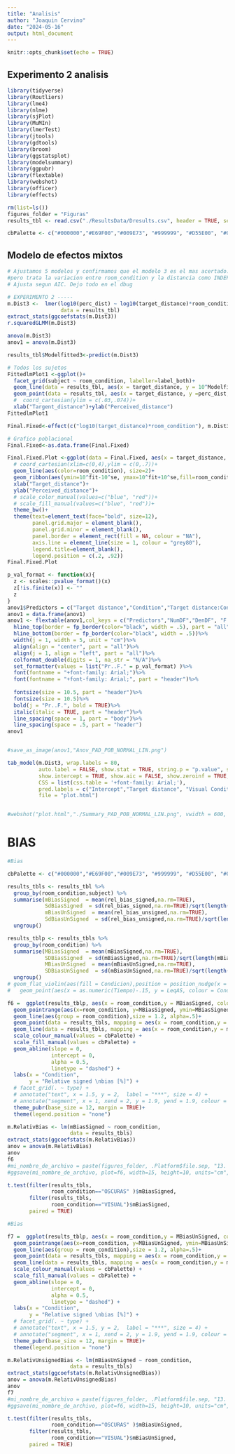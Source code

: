 ```yaml
---
title: "Analisis"
author: "Joaquin Cervino"
date: "2024-05-16"
output: html_document
---
```


```r
knitr::opts_chunk$set(echo = TRUE)
```

## Experimento 2 analisis



```r
library(tidyverse)
library(Routliers)
library(lme4)
library(nlme)
library(sjPlot)
library(MuMIn)
library(lmerTest)
library(jtools)
library(gdtools)
library(broom)
library(ggstatsplot)
library(modelsummary)
library(ggpubr)
library(flextable)
library(webshot)
library(officer)
library(effects)
```

```r
rm(list=ls())
figures_folder = "Figuras"
results_tbl <- read.csv("./ResultsData/Dresults.csv", header = TRUE, sep = ',', stringsAsFactors = TRUE)

cbPalette <- c("#000000","#E69F00","#009E73", "#999999", "#D55E00", "#0072B2", "#CC79A7", "#F0E442")

```

## Modelo de efectos mixtos

```r
# Ajustamos 5 modelos y confirmamos que el modelo 3 es el mas acertado. Sobre todo porq: La pendiente de la distancia varia en funcion del sujo,
#pero trata la variacion entre room_condition y la distancia como INDEPENDIENTES. Tambien hicimos un ANOVA entre los modelos y el 3 es el que mejor
# Ajusta segun AIC. Dejo todo en el dbug

# EXPERIMENTO 2 -----
m.Dist3 <-  lmer(log10(perc_dist) ~ log10(target_distance)*room_condition+(1+log10(target_distance)|subject)+(0+room_condition|subject),
                 data = results_tbl) 
extract_stats(ggcoefstats(m.Dist3))
r.squaredGLMM(m.Dist3)

anova(m.Dist3)
anov1 = anova(m.Dist3)
```

``` r
results_tbl$Modelfitted3<-predict(m.Dist3)

# Todos los sujetos
FittedlmPlot1 <-ggplot()+
  facet_grid(subject ~ room_condition, labeller=label_both)+
  geom_line(data = results_tbl, aes(x = target_distance, y = 10^Modelfitted3))+
  geom_point(data = results_tbl, aes(x = target_distance, y =perc_dist, group=subject,colour = subject), size=3)+
  #  coord_cartesian(ylim = c(.03,.074))+ 
  xlab("Targent_distance")+ylab("Perceived_distance")
FittedlmPlot1
```

``` r

Final.Fixed<-effect(c("log10(target_distance)*room_condition"), m.Dist3)

# Grafico poblacional
Final.Fixed<-as.data.frame(Final.Fixed)

Final.Fixed.Plot <-ggplot(data = Final.Fixed, aes(x = target_distance, y =10^fit, group=room_condition))+
  # coord_cartesian(xlim=c(0,4),ylim = c(0,.7))+ 
  geom_line(aes(color=room_condition), size=2)+
  geom_ribbon(aes(ymin=10^fit-10^se, ymax=10^fit+10^se,fill=room_condition),alpha=.2)+
  xlab("Target_distance")+
  ylab("Perceived_distance")+
  # scale_color_manual(values=c("blue", "red"))+
  # scale_fill_manual(values=c("blue", "red"))+
  theme_bw()+
  theme(text=element_text(face="bold", size=12),
        panel.grid.major = element_blank(), 
        panel.grid.minor = element_blank(), 
        panel.border = element_rect(fill = NA, colour = "NA"),
        axis.line = element_line(size = 1, colour = "grey80"),
        legend.title=element_blank(),
        legend.position = c(.2, .92))
Final.Fixed.Plot
```

``` r
p_val_format <- function(x){
  z <- scales::pvalue_format()(x)
  z[!is.finite(x)] <- ""
  z
}
anov1$Predictors = c("Target distance","Condition","Target distance:Condition")
anov1 = data.frame(anov1)
anov1 <- flextable(anov1,col_keys = c("Predictors","NumDF","DenDF", "F.value","Pr..F.")) %>%
  hline_top(border = fp_border(color="black", width = .5), part = "all")%>%
  hline_bottom(border = fp_border(color="black", width = .5))%>%
  width(j = 1, width = 5, unit = "cm")%>%
  align(align = "center", part = "all")%>%
  align(j = 1, align = "left", part = "all")%>%
  colformat_double(digits = 1, na_str = "N/A")%>%
  set_formatter(values = list("Pr..F." = p_val_format) )%>% 
  font(fontname = "+font-family: Arial;")%>%
  font(fontname = "+font-family: Arial;", part = "header")%>%
  
  fontsize(size = 10.5, part = "header")%>% 
  fontsize(size = 10.5)%>%
  bold(j = "Pr..F.", bold = TRUE)%>%
  italic(italic = TRUE, part = "header")%>%
  line_spacing(space = 1, part = "body")%>%
  line_spacing(space = .5, part = "header")
anov1


#save_as_image(anov1,"Anov_PAD_POB_NORMAL_LIN.png")

```


``` r

tab_model(m.Dist3, wrap.labels = 80,
          auto.label = FALSE, show.stat = TRUE, string.p = "p.value", string.ci = "CI 95%", dv.labels = "Perceived distance",
          show.intercept = TRUE, show.aic = FALSE, show.zeroinf = TRUE, show.re.var = FALSE, show.reflvl = TRUE,
          CSS = list(css.table = '+font-family: Arial;'),
          pred.labels = c("Intercept","Target distance", "Visual Condition","Target distance * Condition"),
          file = "plot.html")


#webshot("plot.html","./Summary_PAD_POB_NORMAL_LIN.png", vwidth = 600, vheight = 100)
```

# BIAS

```r

#Bias

cbPalette <- c("#000000","#E69F00","#009E73", "#999999", "#D55E00", "#0072B2", "#CC79A7", "#F0E442")

results_tbls <- results_tbl %>% 
  group_by(room_condition,subject) %>%
  summarise(mBiasSigned  = mean(rel_bias_signed,na.rm=TRUE),
            SdBiasSigned  = sd(rel_bias_signed,na.rm=TRUE)/sqrt(length(rel_bias_signed)),
            mBiasUnSigned  = mean(rel_bias_unsigned,na.rm=TRUE),
            SdBiasUnSigned  = sd(rel_bias_unsigned,na.rm=TRUE)/sqrt(length(rel_bias_unsigned)))  %>%
  ungroup()

results_tblp <- results_tbls %>% 
  group_by(room_condition) %>%
  summarise(MBiasSigned  = mean(mBiasSigned,na.rm=TRUE),
            SDBiasSigned  = sd(mBiasSigned,na.rm=TRUE)/sqrt(length(mBiasSigned)),
            MBiasUnSigned  = mean(mBiasUnSigned,na.rm=TRUE),
            SDBiasUnSigned  = sd(mBiasUnSigned,na.rm=TRUE)/sqrt(length(mBiasUnSigned)))  %>%
  ungroup()
# geom_flat_violin(aes(fill = Condicion),position = position_nudge(x = .1, y = 0), adjust = 1.5, trim = FALSE, alpha = .5, colour = NA)+
#   geom_point(aes(x = as.numeric(Tiempo)-.15, y = LeqAS, colour = Condicion),position = position_jitter(width = .05, height = 0), size = 1, shape = 20)+

f6 =  ggplot(results_tblp, aes(x = room_condition,y = MBiasSigned, colour = room_condition, fill = room_condition)) +
  geom_pointrange(aes(x=room_condition, y=MBiasSigned, ymin=MBiasSigned-SDBiasSigned, ymax=MBiasSigned+SDBiasSigned), size = 1.2)+
  geom_line(aes(group = room_condition),size = 1.2, alpha=.5)+
  geom_point(data = results_tbls, mapping = aes(x = room_condition,y = mBiasSigned, colour = room_condition, fill = room_condition), alpha = .8)+
  geom_line(data = results_tbls, mapping = aes(x = room_condition,y = mBiasSigned, group = subject, colour = room_condition, fill = room_condition),alpha = 0.3)+
  scale_colour_manual(values = cbPalette) + 
  scale_fill_manual(values = cbPalette) + 
  geom_abline(slope = 0,
              intercept = 0,
              alpha = 0.5,
              linetype = "dashed") +
  labs(x = "Condition", 
       y = "Relative signed \nbias [%]") +
  # facet_grid(. ~ type) +
  # annotate("text", x = 1.5, y = 2,  label = "***", size = 4) +
  # annotate("segment", x = 1, xend = 2, y = 1.9, yend = 1.9, colour = "black", size=.5, alpha=1,)+
  theme_pubr(base_size = 12, margin = TRUE)+
  theme(legend.position = "none")

m.RelativBias <- lm(mBiasSigned ~ room_condition, 
                    data = results_tbls)
extract_stats(ggcoefstats(m.RelativBias))
anov = anova(m.RelativBias)
anov
f6
#mi_nombre_de_archivo = paste(figures_folder, .Platform$file.sep, "13. Bias signed", ".png", sep = '')
#ggsave(mi_nombre_de_archivo, plot=f6, width=15, height=10, units="cm", limitsize=FALSE, dpi=600)

t.test(filter(results_tbls, 
              room_condition=="OSCURAS" )$mBiasSigned,
       filter(results_tbls, 
              room_condition=="VISUAL")$mBiasSigned, 
       paired = TRUE)

```

```r

#Bias

f7 =  ggplot(results_tblp, aes(x = room_condition,y = MBiasUnSigned, colour = room_condition, fill = room_condition)) +
  geom_pointrange(aes(x=room_condition, y=MBiasUnSigned, ymin=MBiasUnSigned-SDBiasUnSigned, ymax=MBiasUnSigned+SDBiasUnSigned), size = 1.2)+
  geom_line(aes(group = room_condition),size = 1.2, alpha=.5)+
  geom_point(data = results_tbls, mapping = aes(x = room_condition,y = mBiasUnSigned, colour = room_condition, fill = room_condition), alpha = .8)+
  geom_line(data = results_tbls, mapping = aes(x = room_condition,y = mBiasUnSigned, group = subject, colour = room_condition, fill = room_condition),alpha = 0.3)+
  scale_colour_manual(values = cbPalette) + 
  scale_fill_manual(values = cbPalette) + 
  geom_abline(slope = 0,
              intercept = 0,
              alpha = 0.5,
              linetype = "dashed") +
  labs(x = "Condition", 
       y = "Relative signed \nbias [%]") +
  # facet_grid(. ~ type) +
  # annotate("text", x = 1.5, y = 2,  label = "***", size = 4) +
  # annotate("segment", x = 1, xend = 2, y = 1.9, yend = 1.9, colour = "black", size=.5, alpha=1,)+
  theme_pubr(base_size = 12, margin = TRUE)+
  theme(legend.position = "none")

m.RelativUnsignedBias <- lm(mBiasUnSigned ~ room_condition, 
                    data = results_tbls)
extract_stats(ggcoefstats(m.RelativUnsignedBias))
anov = anova(m.RelativUnsignedBias)
anov
f7
#mi_nombre_de_archivo = paste(figures_folder, .Platform$file.sep, "13. Bias signed", ".png", sep = '')
#ggsave(mi_nombre_de_archivo, plot=f6, width=15, height=10, units="cm", limitsize=FALSE, dpi=600)

t.test(filter(results_tbls, 
              room_condition=="OSCURAS" )$mBiasUnSigned,
       filter(results_tbls, 
              room_condition=="VISUAL")$mBiasUnSigned, 
       paired = TRUE)

```
